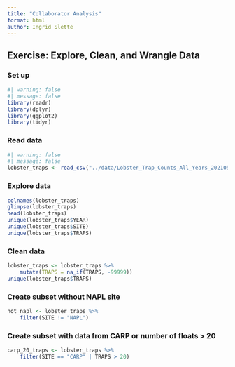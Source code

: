 ```yaml
---
title: "Collaborator Analysis"
format: html
author: Ingrid Slette
---
```


## Exercise: Explore, Clean, and Wrangle Data

### Set up
```r
#| warning: false
#| message: false
library(readr)
library(dplyr)
library(ggplot2)
library(tidyr)
```

### Read data
```r
#| warning: false
#| message: false
lobster_traps <- read_csv("../data/Lobster_Trap_Counts_All_Years_20210519.csv")
```

### Explore data
```r
colnames(lobster_traps)
glimpse(lobster_traps)
head(lobster_traps)
unique(lobster_traps$YEAR)
unique(lobster_traps$SITE)
unique(lobster_traps$TRAPS)
```

### Clean data
```r
lobster_traps <- lobster_traps %>% 
    mutate(TRAPS = na_if(TRAPS, -99999))
unique(lobster_traps$TRAPS)
```

### Create subset without NAPL site
```r
not_napl <- lobster_traps %>% 
    filter(SITE != "NAPL")
```

### Create subset with data from CARP or number of floats > 20
```r
carp_20_traps <- lobster_traps %>% 
    filter(SITE == "CARP" | TRAPS > 20)
```


